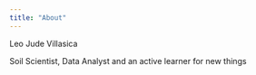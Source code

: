 ```yaml
---
title: "About"
---
```


Leo Jude Villasica

Soil Scientist, Data Analyst and an active learner for new things
